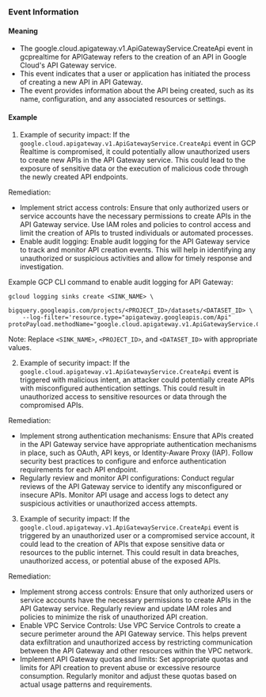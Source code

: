 
### Event Information

#### Meaning

- The google.cloud.apigateway.v1.ApiGatewayService.CreateApi event in gcprealtime for APIGateway refers to the creation of an API in Google Cloud's API Gateway service.
- This event indicates that a user or application has initiated the process of creating a new API in API Gateway.
- The event provides information about the API being created, such as its name, configuration, and any associated resources or settings.

#### Example

1. Example of security impact: If the `google.cloud.apigateway.v1.ApiGatewayService.CreateApi` event in GCP Realtime is compromised, it could potentially allow unauthorized users to create new APIs in the API Gateway service. This could lead to the exposure of sensitive data or the execution of malicious code through the newly created API endpoints.

Remediation:
- Implement strict access controls: Ensure that only authorized users or service accounts have the necessary permissions to create APIs in the API Gateway service. Use IAM roles and policies to control access and limit the creation of APIs to trusted individuals or automated processes.
- Enable audit logging: Enable audit logging for the API Gateway service to track and monitor API creation events. This will help in identifying any unauthorized or suspicious activities and allow for timely response and investigation.

Example GCP CLI command to enable audit logging for API Gateway:
```
gcloud logging sinks create <SINK_NAME> \
    bigquery.googleapis.com/projects/<PROJECT_ID>/datasets/<DATASET_ID> \
    --log-filter='resource.type="apigateway.googleapis.com/Api" protoPayload.methodName="google.cloud.apigateway.v1.ApiGatewayService.CreateApi"'
```

Note: Replace `<SINK_NAME>`, `<PROJECT_ID>`, and `<DATASET_ID>` with appropriate values.

2. Example of security impact: If the `google.cloud.apigateway.v1.ApiGatewayService.CreateApi` event is triggered with malicious intent, an attacker could potentially create APIs with misconfigured authentication settings. This could result in unauthorized access to sensitive resources or data through the compromised APIs.

Remediation:
- Implement strong authentication mechanisms: Ensure that APIs created in the API Gateway service have appropriate authentication mechanisms in place, such as OAuth, API keys, or Identity-Aware Proxy (IAP). Follow security best practices to configure and enforce authentication requirements for each API endpoint.
- Regularly review and monitor API configurations: Conduct regular reviews of the API Gateway service to identify any misconfigured or insecure APIs. Monitor API usage and access logs to detect any suspicious activities or unauthorized access attempts.

3. Example of security impact: If the `google.cloud.apigateway.v1.ApiGatewayService.CreateApi` event is triggered by an unauthorized user or a compromised service account, it could lead to the creation of APIs that expose sensitive data or resources to the public internet. This could result in data breaches, unauthorized access, or potential abuse of the exposed APIs.

Remediation:
- Implement strong access controls: Ensure that only authorized users or service accounts have the necessary permissions to create APIs in the API Gateway service. Regularly review and update IAM roles and policies to minimize the risk of unauthorized API creation.
- Enable VPC Service Controls: Use VPC Service Controls to create a secure perimeter around the API Gateway service. This helps prevent data exfiltration and unauthorized access by restricting communication between the API Gateway and other resources within the VPC network.
- Implement API Gateway quotas and limits: Set appropriate quotas and limits for API creation to prevent abuse or excessive resource consumption. Regularly monitor and adjust these quotas based on actual usage patterns and requirements.

